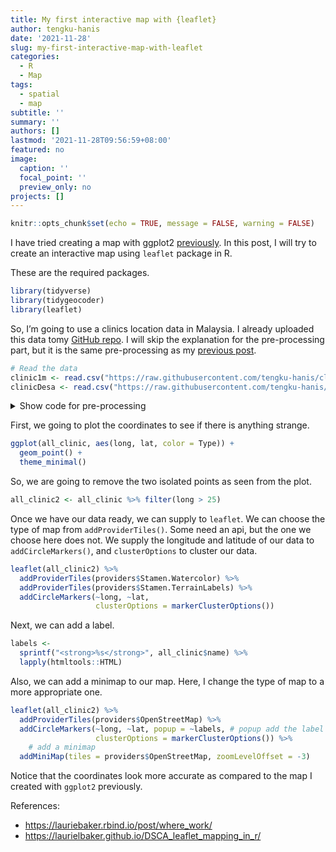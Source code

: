 ```yaml
---
title: My first interactive map with {leaflet}
author: tengku-hanis
date: '2021-11-28'
slug: my-first-interactive-map-with-leaflet
categories:
  - R
  - Map
tags:
  - spatial
  - map
subtitle: ''
summary: ''
authors: []
lastmod: '2021-11-28T09:56:59+08:00'
featured: no
image:
  caption: ''
  focal_point: ''
  preview_only: no
projects: []
---
```


```r
knitr::opts_chunk$set(echo = TRUE, message = FALSE, warning = FALSE)
```

I have tried creating a map with ggplot2 [previously](https://tengkuhanis.netlify.app/post/making-maps-with-r-my-first-attempt-ever/). In this post, I will try to create an interactive map using `leaflet` package in R.

These are the required packages.

```r
library(tidyverse)
library(tidygeocoder)
library(leaflet)
```

So, I'm going to use a clinics location data in Malaysia. I already uploaded this data tomy [GitHub repo](https://github.com/tengku-hanis/clinic-data). I will skip the explanation for the pre-processing part, but it is the same pre-processing as my [previous post](https://tengkuhanis.netlify.app/post/making-maps-with-r-my-first-attempt-ever/).

```r
# Read the data
clinic1m <- read.csv("https://raw.githubusercontent.com/tengku-hanis/clinic-data/main/clinic1m.csv")
clinicDesa <- read.csv("https://raw.githubusercontent.com/tengku-hanis/clinic-data/main/clinicdesa.csv")
```

<details>
  <summary>Show code for pre-processing</summary>
```r
# Get the missing coordinate based on postal codes
clinic1m2 <- 
  clinic1m %>%
  mutate(country = "malaysia") %>% 
  select(name, postcode, country) %>% 
  mutate(postcode = ifelse(nchar(postcode) == 4, paste0(0, postcode), postcode)) %>%
  geocode(postalcode = postcode, country = country, method = "osm")

# Add coordinate from external sources for the still missing coordinates
add_coord <- 
  read.table(header = T, text = "
postal_code    latitude   longitude
16070            6.0334    102.3499
26060            3.6228    102.3926
90700            5.8456    118.0571
26060            3.6228    102.3926")

# Drop clinics with the still missing coordinate
clinic1m2 <- 
  clinic1m2 %>% 
  mutate(lat = ifelse(postcode %in% add_coord$postal_code, add_coord$latitude, lat), 
         long = ifelse(postcode %in% add_coord$postal_code, add_coord$longitude, long)) %>% 
  drop_na() #drop 2 clinic1m

# Bind the 2 data
all_clinic <- 
  clinic1m2 %>% 
  mutate(Type = "1Malaysia") %>% 
  select(name, Type, lat, long) %>% 
  bind_rows(clinicDesa %>% 
              mutate(Type = "Desa", 
                     lat = latitude, 
                     long = longitude) %>% 
              select(name, Type, lat, long)) %>% 
  mutate(name = str_to_title(name))
```
</details>

First, we going to plot the coordinates to see if there is anything strange.

```r
ggplot(all_clinic, aes(long, lat, color = Type)) +
  geom_point() +
  theme_minimal()
```

So, we are going to remove the two isolated points as seen from the plot.

```r
all_clinic2 <- all_clinic %>% filter(long > 25)
```

Once we have our data ready, we can supply to `leaflet`. We can choose the type of map from `addProviderTiles()`. Some need an api, but the one we choose here does not. We supply the longitude and latitude of our data to `addCircleMarkers()`, and `clusterOptions` to cluster our data.

```r
leaflet(all_clinic2) %>% 
  addProviderTiles(providers$Stamen.Watercolor) %>%
  addProviderTiles(providers$Stamen.TerrainLabels) %>%
  addCircleMarkers(~long, ~lat, 
                   clusterOptions = markerClusterOptions())
```

Next, we can add a label.

```r
labels <- 
  sprintf("<strong>%s</strong>", all_clinic$name) %>% 
  lapply(htmltools::HTML)
```

Also, we can add a minimap to our map. Here, I change the type of map to a more appropriate one.

```r
leaflet(all_clinic2) %>% 
  addProviderTiles(providers$OpenStreetMap) %>%
  addCircleMarkers(~long, ~lat, popup = ~labels, # popup add the label
                   clusterOptions = markerClusterOptions()) %>% 
    # add a minimap
  addMiniMap(tiles = providers$OpenStreetMap, zoomLevelOffset = -3)
```

Notice that the coordinates look more accurate as compared to the map I created with `ggplot2` previously.

References:

-   <https://lauriebaker.rbind.io/post/where_work/>
-   <https://laurielbaker.github.io/DSCA_leaflet_mapping_in_r/>
